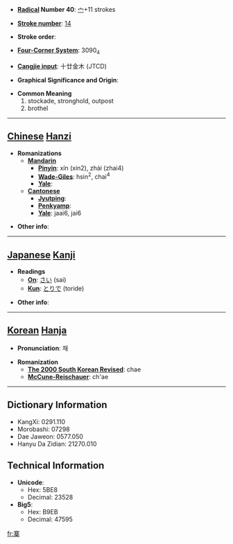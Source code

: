 * '''[[Wiktionary:Chinese radical index| Radical]] Number 40''': [[Wiktionary:Chinese radical index 宀|宀]]+11 strokes

* '''[[Wiktionary:Chinese total strokes index|Stroke number]]''': [[Wiktionary:Chinese total strokes index 14|14]]

* '''Stroke order''': 

* '''[[Wiktionary:Chinese four corner index|Four-Corner System]]''': 3090<sub>4</sub>

* '''[[Wiktionary:Chinese Cangjie index|Cangjie input]]''': 十廿金木 (JTCD)

* '''Graphical Significance and Origin''': 

* '''Common Meaning'''
*#stockade, stronghold, outpost
*# brothel


----

== [[Chinese]] [[Hanzi]] ==

* '''Romanizations'''
** '''[[Mandarin]]'''
*** '''[[Pinyin]]''': xín (xin2), zhài (zhai4)
*** '''[[Wade-Giles]]''': hsin<sup>2</sup>, chai<sup>4</sup>
*** '''[[Yale]]''': 
** '''[[Cantonese]]'''
*** '''[[Jyutping]]''':
*** '''[[Penkyamp]]''': 
*** '''[[Yale]]''': jaai6, jai6

* '''Other info''': 

----

== [[Japanese]] [[Kanji]] ==

* '''Readings'''
** '''[[On]]''': [[さい]] (sai)
** '''[[Kun]]''': [[とりで]] (toride)

* '''Other info''':  

----

== [[Korean]] [[Hanja]] ==

* '''Pronunciation''': 채

* '''Romanization'''
** '''[[The 2000 South Korean Revised Romanization|The 2000 South Korean Revised]]''': chae
** '''[[McCune-Reischauer]]''': ch'ae

----

== Dictionary Information ==

* KangXi: 0291.110
* Morobashi: 07298
* Dae Jaweon: 0577.050
* Hanyu Da Zidian: 21270.010

== Technical Information ==

* '''Unicode''':
** Hex: 5BE8
** Decimal: 23528
* '''Big5''':
** Hex: B9EB
** Decimal: 47595

[[fr:寨]]